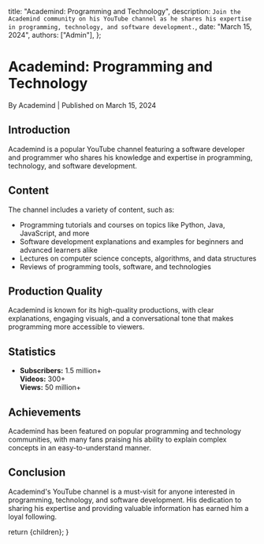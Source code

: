 
  title: "Academind: Programming and Technology",
  description: `Join the Academind community on his YouTube channel as he shares his expertise in programming, technology, and software development.`,
  date: "March 15, 2024",
  authors: ["Admin"],
};

<h1>Academind: Programming and Technology</h1>
<div className="text-sm text-gray-500 dark:text-gray-400">
  By Academind | Published on March 15, 2024
</div>

<section id="introduction">
  <h2>Introduction</h2>
  <span>
    Academind is a popular YouTube channel featuring a software developer and
    programmer who shares his knowledge and expertise in programming,
    technology, and software development.
  </span>
</section>

<section id="content">
  <h2>Content</h2>
  <span>
    The channel includes a variety of content, such as:
    <ul>
      <li>
        Programming tutorials and courses on topics like Python, Java,
        JavaScript, and more
      </li>
      <li>
        Software development explanations and examples for beginners and
        advanced learners alike
      </li>
      <li>
        Lectures on computer science concepts, algorithms, and data structures
      </li>
      <li>Reviews of programming tools, software, and technologies</li>
    </ul>
  </span>
</section>

<section id="production-quality">
  <h2>Production Quality</h2>
  <span>
    Academind is known for its high-quality productions, with clear
    explanations, engaging visuals, and a conversational tone that makes
    programming more accessible to viewers.
  </span>
</section>

<section id="statistics">
  <h2>Statistics</h2>
  <ul>
    <li>
      <strong>Subscribers:</strong> 1.5 million+
      <br />
      <strong>Videos:</strong> 300+
      <br />
      <strong>Views:</strong> 50 million+
    </li>
  </ul>
</section>

<section id="achievements">
  <h2>Achievements</h2>
  <span>
    Academind has been featured on popular programming and technology
    communities, with many fans praising his ability to explain complex concepts
    in an easy-to-understand manner.
  </span>
</section>

<section id="conclusion">
  <h2>Conclusion</h2>
  <span>
    Academind's YouTube channel is a must-visit for anyone interested in
    programming, technology, and software development. His dedication to sharing
    his expertise and providing valuable information has earned him a loyal
    following.
  </span>
</section>

  return <MdxLayout>{children}</MdxLayout>;
}
